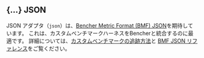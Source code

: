 ## \{...\} JSON

JSON アダプタ（`json`）は、[Bencher Metric Format (BMF) JSON][bmf]を期待しています。
これは、カスタムベンチマークハーネスをBencherと統合するのに最適です。
詳細については、[カスタムベンチマークの追跡方法][custom benchmarks]と
[BMF JSON リファレンス][bmf]をご覧ください。

[bmf]: /ja/docs/reference/bencher-metric-format/
[bencher run]: /ja/docs/explanation/bencher-run/#benchmark-command
[custom benchmarks]: /ja/docs/how-to/track-custom-benchmarks/